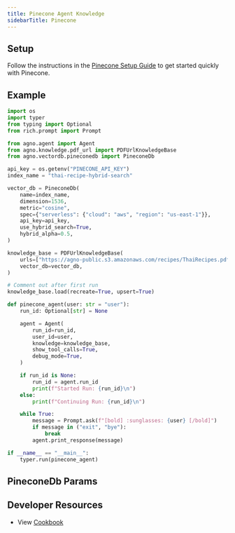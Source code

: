 ```yaml
---
title: Pinecone Agent Knowledge
sidebarTitle: Pinecone
---
```


## Setup

Follow the instructions in the [Pinecone Setup Guide](https://docs.pinecone.io/guides/get-started/quickstart) to get started quickly with Pinecone.

## Example

```python agent_with_knowledge.py
import os
import typer
from typing import Optional
from rich.prompt import Prompt

from agno.agent import Agent
from agno.knowledge.pdf_url import PDFUrlKnowledgeBase
from agno.vectordb.pineconedb import PineconeDb

api_key = os.getenv("PINECONE_API_KEY")
index_name = "thai-recipe-hybrid-search"

vector_db = PineconeDb(
    name=index_name,
    dimension=1536,
    metric="cosine",
    spec={"serverless": {"cloud": "aws", "region": "us-east-1"}},
    api_key=api_key,
    use_hybrid_search=True,
    hybrid_alpha=0.5,
)

knowledge_base = PDFUrlKnowledgeBase(
    urls=["https://agno-public.s3.amazonaws.com/recipes/ThaiRecipes.pdf"],
    vector_db=vector_db,
)

# Comment out after first run
knowledge_base.load(recreate=True, upsert=True)

def pinecone_agent(user: str = "user"):
    run_id: Optional[str] = None

    agent = Agent(
        run_id=run_id,
        user_id=user,
        knowledge=knowledge_base,
        show_tool_calls=True,
        debug_mode=True,
    )

    if run_id is None:
        run_id = agent.run_id
        print(f"Started Run: {run_id}\n")
    else:
        print(f"Continuing Run: {run_id}\n")

    while True:
        message = Prompt.ask(f"[bold] :sunglasses: {user} [/bold]")
        if message in ("exit", "bye"):
            break
        agent.print_response(message)

if __name__ == "__main__":
    typer.run(pinecone_agent)
```

## PineconeDb Params

<Snippet file="vectordb_pineconedb_params.mdx" />

## Developer Resources

- View [Cookbook](https://github.com/phidatahq/agno/blob/main/cookbook/agent_concepts/knowledge/vector_dbs/pinecone_db.py)
